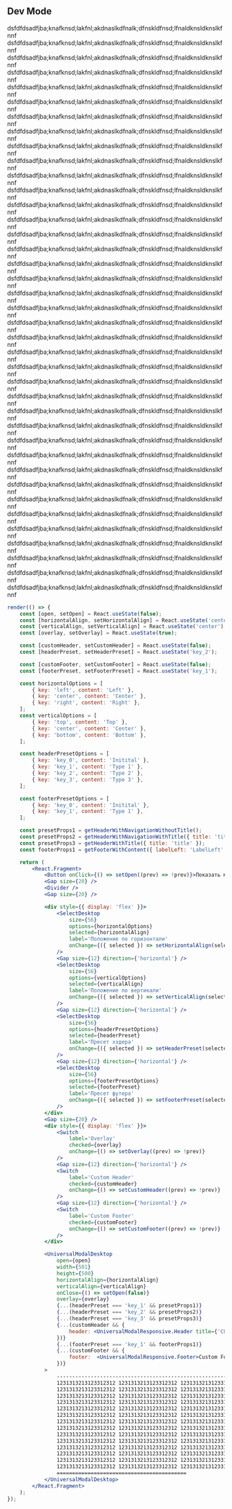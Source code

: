 ## Dev Mode

dsfdfdsadfjba;knafknsd;lakfnl;akdnaslkdfnalk;dfnskldfnsd;lfnaldknsldknslkfnnf
dsfdfdsadfjba;knafknsd;lakfnl;akdnaslkdfnalk;dfnskldfnsd;lfnaldknsldknslkfnnf
dsfdfdsadfjba;knafknsd;lakfnl;akdnaslkdfnalk;dfnskldfnsd;lfnaldknsldknslkfnnf
dsfdfdsadfjba;knafknsd;lakfnl;akdnaslkdfnalk;dfnskldfnsd;lfnaldknsldknslkfnnf
dsfdfdsadfjba;knafknsd;lakfnl;akdnaslkdfnalk;dfnskldfnsd;lfnaldknsldknslkfnnf
dsfdfdsadfjba;knafknsd;lakfnl;akdnaslkdfnalk;dfnskldfnsd;lfnaldknsldknslkfnnf
dsfdfdsadfjba;knafknsd;lakfnl;akdnaslkdfnalk;dfnskldfnsd;lfnaldknsldknslkfnnf
dsfdfdsadfjba;knafknsd;lakfnl;akdnaslkdfnalk;dfnskldfnsd;lfnaldknsldknslkfnnf
dsfdfdsadfjba;knafknsd;lakfnl;akdnaslkdfnalk;dfnskldfnsd;lfnaldknsldknslkfnnf
dsfdfdsadfjba;knafknsd;lakfnl;akdnaslkdfnalk;dfnskldfnsd;lfnaldknsldknslkfnnf
dsfdfdsadfjba;knafknsd;lakfnl;akdnaslkdfnalk;dfnskldfnsd;lfnaldknsldknslkfnnf
dsfdfdsadfjba;knafknsd;lakfnl;akdnaslkdfnalk;dfnskldfnsd;lfnaldknsldknslkfnnf
dsfdfdsadfjba;knafknsd;lakfnl;akdnaslkdfnalk;dfnskldfnsd;lfnaldknsldknslkfnnf
dsfdfdsadfjba;knafknsd;lakfnl;akdnaslkdfnalk;dfnskldfnsd;lfnaldknsldknslkfnnf
dsfdfdsadfjba;knafknsd;lakfnl;akdnaslkdfnalk;dfnskldfnsd;lfnaldknsldknslkfnnf
dsfdfdsadfjba;knafknsd;lakfnl;akdnaslkdfnalk;dfnskldfnsd;lfnaldknsldknslkfnnf
dsfdfdsadfjba;knafknsd;lakfnl;akdnaslkdfnalk;dfnskldfnsd;lfnaldknsldknslkfnnf
dsfdfdsadfjba;knafknsd;lakfnl;akdnaslkdfnalk;dfnskldfnsd;lfnaldknsldknslkfnnf
dsfdfdsadfjba;knafknsd;lakfnl;akdnaslkdfnalk;dfnskldfnsd;lfnaldknsldknslkfnnf
dsfdfdsadfjba;knafknsd;lakfnl;akdnaslkdfnalk;dfnskldfnsd;lfnaldknsldknslkfnnf
dsfdfdsadfjba;knafknsd;lakfnl;akdnaslkdfnalk;dfnskldfnsd;lfnaldknsldknslkfnnf
dsfdfdsadfjba;knafknsd;lakfnl;akdnaslkdfnalk;dfnskldfnsd;lfnaldknsldknslkfnnf
dsfdfdsadfjba;knafknsd;lakfnl;akdnaslkdfnalk;dfnskldfnsd;lfnaldknsldknslkfnnf
dsfdfdsadfjba;knafknsd;lakfnl;akdnaslkdfnalk;dfnskldfnsd;lfnaldknsldknslkfnnf
dsfdfdsadfjba;knafknsd;lakfnl;akdnaslkdfnalk;dfnskldfnsd;lfnaldknsldknslkfnnf
dsfdfdsadfjba;knafknsd;lakfnl;akdnaslkdfnalk;dfnskldfnsd;lfnaldknsldknslkfnnf
dsfdfdsadfjba;knafknsd;lakfnl;akdnaslkdfnalk;dfnskldfnsd;lfnaldknsldknslkfnnf
dsfdfdsadfjba;knafknsd;lakfnl;akdnaslkdfnalk;dfnskldfnsd;lfnaldknsldknslkfnnf
dsfdfdsadfjba;knafknsd;lakfnl;akdnaslkdfnalk;dfnskldfnsd;lfnaldknsldknslkfnnf
dsfdfdsadfjba;knafknsd;lakfnl;akdnaslkdfnalk;dfnskldfnsd;lfnaldknsldknslkfnnf
dsfdfdsadfjba;knafknsd;lakfnl;akdnaslkdfnalk;dfnskldfnsd;lfnaldknsldknslkfnnf
dsfdfdsadfjba;knafknsd;lakfnl;akdnaslkdfnalk;dfnskldfnsd;lfnaldknsldknslkfnnf
dsfdfdsadfjba;knafknsd;lakfnl;akdnaslkdfnalk;dfnskldfnsd;lfnaldknsldknslkfnnf
dsfdfdsadfjba;knafknsd;lakfnl;akdnaslkdfnalk;dfnskldfnsd;lfnaldknsldknslkfnnf
dsfdfdsadfjba;knafknsd;lakfnl;akdnaslkdfnalk;dfnskldfnsd;lfnaldknsldknslkfnnf
dsfdfdsadfjba;knafknsd;lakfnl;akdnaslkdfnalk;dfnskldfnsd;lfnaldknsldknslkfnnf
dsfdfdsadfjba;knafknsd;lakfnl;akdnaslkdfnalk;dfnskldfnsd;lfnaldknsldknslkfnnf
dsfdfdsadfjba;knafknsd;lakfnl;akdnaslkdfnalk;dfnskldfnsd;lfnaldknsldknslkfnnf
dsfdfdsadfjba;knafknsd;lakfnl;akdnaslkdfnalk;dfnskldfnsd;lfnaldknsldknslkfnnf
```jsx live mobileHeight={720}
render(() => {
    const [open, setOpen] = React.useState(false);
    const [horizontalAlign, setHorizontalAlign] = React.useState('center');
    const [verticalAlign, setVerticalAlign] = React.useState('center');
    const [overlay, setOverlay] = React.useState(true);

    const [customHeader, setCustomHeader] = React.useState(false);
    const [headerPreset, setHeaderPreset] = React.useState('key_2');

    const [customFooter, setCustomFooter] = React.useState(false);
    const [footerPreset, setFooterPreset] = React.useState('key_1');

    const horizontalOptions = [
        { key: 'left', content: 'Left' },
        { key: 'center', content: 'Center' },
        { key: 'right', content: 'Right' },
    ];
    const verticalOptions = [
        { key: 'top', content: 'Top' },
        { key: 'center', content: 'Center' },
        { key: 'bottom', content: 'Bottom' },
    ];

    const headerPresetOptions = [
        { key: 'key_0', content: 'Initital' },
        { key: 'key_1', content: 'Type 1' },
        { key: 'key_2', content: 'Type 2' },
        { key: 'key_3', content: 'Type 3' },
    ];

    const footerPresetOptions = [
        { key: 'key_0', content: 'Initital' },
        { key: 'key_1', content: 'Type 1' },
    ];

    const presetProps1 = getHeaderWithNavigationWithoutTitle();
    const presetProps2 = getHeaderWithNavigationWithTitle({ title: 'title' });
    const presetProps3 = getHeaderWithTitle({ title: 'title' });
    const footerProps1 = getFooterWithContent({ labelLeft: 'LabelLeft', labelRight: 'labelRight' });

    return (
        <React.Fragment>
            <Button onClick={() => setOpen((prev) => !prev)}>Показать модалку</Button>
            <Gap size={20} />
            <Divider />
            <Gap size={20} />

            <div style={{ display: 'flex' }}>
                <SelectDesktop
                    size={56}
                    options={horizontalOptions}
                    selected={horizontalAlign}
                    label='Положение по горизонтали'
                    onChange={({ selected }) => setHorizontalAlign(selected.key)}
                />
                <Gap size={12} direction={'horizontal'} />
                <SelectDesktop
                    size={56}
                    options={verticalOptions}
                    selected={verticalAlign}
                    label='Положение по вертикали'
                    onChange={({ selected }) => setVerticalAlign(selected.key)}
                />
                <Gap size={12} direction={'horizontal'} />
                <SelectDesktop
                    size={56}
                    options={headerPresetOptions}
                    selected={headerPreset}
                    label='Пресет хэдера'
                    onChange={({ selected }) => setHeaderPreset(selected.key)}
                />
                <Gap size={12} direction={'horizontal'} />
                <SelectDesktop
                    size={56}
                    options={footerPresetOptions}
                    selected={footerPreset}
                    label='Пресет футера'
                    onChange={({ selected }) => setFooterPreset(selected.key)}
                />
            </div>
            <Gap size={20} />
            <div style={{ display: 'flex' }}>
                <Switch
                    label='Overlay'
                    checked={overlay}
                    onChange={() => setOverlay((prev) => !prev)}
                />
                <Gap size={12} direction={'horizontal'} />
                <Switch
                    label='Custom Header'
                    checked={customHeader}
                    onChange={() => setCustomHeader((prev) => !prev)}
                />
                <Gap size={12} direction={'horizontal'} />
                <Switch
                    label='Custom Footer'
                    checked={customFooter}
                    onChange={() => setCustomFooter((prev) => !prev)}
                />
            </div>

            <UniversalModalDesktop
                open={open}
                width={501}
                height={500}
                horizontalAlign={horizontalAlign}
                verticalAlign={verticalAlign}
                onClose={() => setOpen(false)}
                overlay={overlay}
                {...(headerPreset === 'key_1' && presetProps1)}
                {...(headerPreset === 'key_2' && presetProps2)}
                {...(headerPreset === 'key_3' && presetProps3)}
                {...(customHeader && {
                    header: <UniversalModalResponsive.Header title={'CUSTOM HEADER'} />,
                })}
                {...(footerPreset === 'key_1' && footerProps1)}
                {...(customFooter && {
                    footer:  <UniversalModalResponsive.Footer>Custom Footer</UniversalModalResponsive.Footer>,
                })}
            >
                ---------------------------------------------------------------------
                1231313213123312312 1231313213123312312 1231313213123312312 1231313213123312312
                1231313213123312312 1231313213123312312 1231313213123312312 1231313213123312312
                1231313213123312312 1231313213123312312 1231313213123312312 1231313213123312312
                1231313213123312312 1231313213123312312 1231313213123312312 1231313213123312312
                1231313213123312312 1231313213123312312 1231313213123312312 1231313213123312312
                1231313213123312312 1231313213123312312 1231313213123312312 1231313213123312312
                1231313213123312312 1231313213123312312 1231313213123312312 1231313213123312312
                1231313213123312312 1231313213123312312 1231313213123312312 1231313213123312312
                1231313213123312312 1231313213123312312 1231313213123312312 1231313213123312312
                1231313213123312312 1231313213123312312 1231313213123312312 1231313213123312312
                1231313213123312312 1231313213123312312 1231313213123312312 1231313213123312312
                1231313213123312312 1231313213123312312 1231313213123312312 1231313213123312312
                1231313213123312312 1231313213123312312 1231313213123312312 1231313213123312312
                1231313213123312312 1231313213123312312 1231313213123312312 1231313213123312312
                ==========================================
            </UniversalModalDesktop>
        </React.Fragment>
    );
});
```
